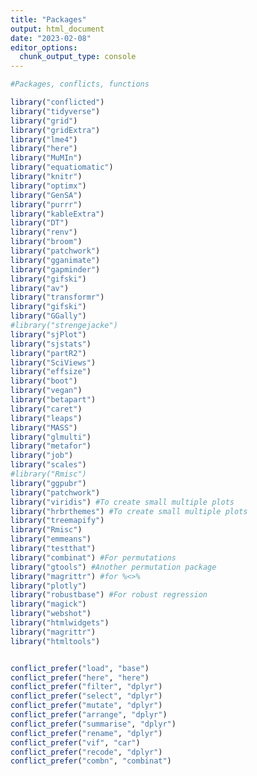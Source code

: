 ```yaml
---
title: "Packages"
output: html_document
date: "2023-02-08"
editor_options: 
  chunk_output_type: console
---
```


```r

#Packages, conflicts, functions

library("conflicted")
library("tidyverse")
library("grid")
library("gridExtra") 
library("lme4")
library("here")
library("MuMIn")
library("equatiomatic")
library("knitr")
library("optimx")
library("GenSA")
library("purrr")
library("kableExtra")
library("DT")
library("renv")
library("broom")
library("patchwork")
library("gganimate") 
library("gapminder")
library("gifski")
library("av")
library("transformr")
library("gifski")
library("GGally")
#library("strengejacke")
library("sjPlot")
library("sjstats")
library("partR2")
library("SciViews")
library("effsize")
library("boot")
library("vegan")
library("betapart")
library("caret")
library("leaps")
library("MASS")
library("glmulti")
library("metafor")
library("job")
library("scales")
#library("Rmisc")
library("ggpubr")
library("patchwork")
library("viridis") #To create small multiple plots
library("hrbrthemes") #To create small multiple plots
library("treemapify")
library("Rmisc")
library("emmeans")
library("testthat")
library("combinat") #For permutations 
library("gtools") #Another permutation package
library("magrittr") #for %<>%
library("plotly")
library("robustbase") #For robust regression
library("magick")
library("webshot")
library("htmlwidgets")
library("magrittr")
library("htmltools")


conflict_prefer("load", "base")
conflict_prefer("here", "here")
conflict_prefer("filter", "dplyr")
conflict_prefer("select", "dplyr")
conflict_prefer("mutate", "dplyr")
conflict_prefer("arrange", "dplyr")
conflict_prefer("summarise", "dplyr")
conflict_prefer("rename", "dplyr")
conflict_prefer("vif", "car")
conflict_prefer("recode", "dplyr")
conflict_prefer("combn", "combinat")
```
